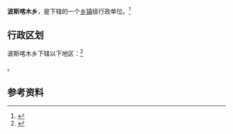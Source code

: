 {{中国乡级行政区|65/31/24/200/000}}

'''波斯喀木乡'''，是{{PRC admin/fullname|65/31/24/200/000|3}}下辖的一个[[乡镇|乡镇]]级行政单位。<ref>{{PRC admin/ref sgc|{{PRC admin/parent|65/31/24/200/000}}}}</ref>

== 行政区划 ==

波斯喀木乡下辖以下地区：<ref>{{PRC admin/ref sgc|65/31/24/200/000}}</ref>

{{PRC admin/children|65/31/24/200/000}}。

== 参考资料 ==

{{reflist}}

{{行政区划小作品}}
{{PRC admin/navcat|65/31/24/200/000}}